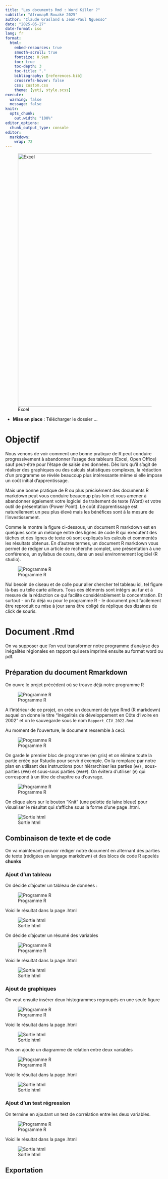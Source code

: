 ```yaml
---
title: "Les documents Rmd : Word Killer ?"
subtitle: "AfromapR Bouaké 2025"
author: "Claude Grasland & Jean-Paul Nguesso"
date: "2025-05-27"
date-format: iso
lang: fr
format:
  html:
    embed-resources: true
    smooth-scroll: true
    fontsize: 0.9em
    toc: true
    toc-depth: 3
    toc-title: "."
    bibliography: [references.bib]
    crossrefs-hover: false
    css: custom.css
    theme: [yeti, style.scss]
execute:
  warning: false
  message: false 
knitr:
  opts_chunk:
    out.width: "100%"
editor_options: 
  chunk_output_type: console
editor: 
  markdown: 
    wrap: 72
---
```




![Excel](img/office_killer.png){width=800}



- **Mise en place** : Télécharger le dossier ...


# Objectif

Nous venons de voir comment une bonne pratique de R peut conduire progressivement à abandonner l'usage des tableurs (Excel, Open Office) sauf peut-être pour l'étape de saisie des données. Dès lors qu'il s'agit de réaliser des graphiques ou des calculs statistiques complexes, la rédaction d'un programme se révèle beaucoup plus intéressante même si elle impose un coût initial d'apprentissage.

Mais une bonne pratique de R ou plus précisément des documents  R markdown peut vous conduire beaucoup plus loin et vous amener à abandonner également votre logiciel de traitement de texte (Word) et votre outil de présentation (Power Point). Le coût d'apprentissage est naturellement un peu plus élevé mais les bénéfices sont à la mesure de l'investissement.

Comme le montre la figure ci-dessous, un document R markdown est en quelques sorte un mélange entre des lignes de code R qui executent des tâches et des lignes de texte où sont expliqués les calculs et commentés les résultats obtenus. En d'autres termes, un document R markdown vous permet de rédiger un article de recherche complet, une présentation à une conférence, un syllabus de cours, dans un seul environnement logiciel (R studio). 


![Programme R](img/DocumentRmd.png)

Nul besoin de ciseau et de colle pour aller chercher tel tableau ici, tel figure là-bas ou telle carte ailleurs. Tous ces éléments sont intégrs au fur et à mesure de la rédaction ce qui facilite considérablement la concentration. Et surtout - on l'a déjà vu pour le programme R - le document peut facilement être reproduit ou mise à jour sans être obligé de réplique des dizaines de click de souris.   



# Document .Rmd

On va supposer que l'on veut transformer notre programme d'analyse des inégalités régionales en rapport qui sera imprimé ensuite au format word ou pdf.



## Préparation du document Rmarkdown

On ouvre le projet précédent où se trouve déjà notre programme R

![Programme R](img/Rmd001.png)

A l'intérieur de ce projet, on crée un document de type Rmd (R markdown) auquel on donne le titre "Inégalités de développement en Côte d'Ivoire en 2002" et on le sauvegarde sous le nom `Rapport_CIV_2022.Rmd`.



Au moment de l'ouverture, le document ressemble à ceci: 

![Programme R](img/Rmd002.png)

On garde le premier bloc de programme (en gris) et on élimine toute la partie créée par Rstudio pour servir d'exemple. On la remplace par notre plan en utilisant des instructions pour hiérarchiser les parties (`##`) , sous-parties (`###`) et sous-sous parties (`####`). On évitera d'utiliser (`#`) qui correspond à un titre de chapitre ou d'ouvrage.

![Programme R](img/Rmd002_code.png)

On clique alors sur le bouton "Knit" (une pelotte de laine bleue) pour visualiser le résultat qui s'affiche sous la forme d'une page .html.

![Sortie html](img/Rmd002_visu.png)

## Combinaison de texte et de code

On va maintenant pouvoir rédiger notre document en alternant des parties de texte (rédigées en langage markdown)
 et des blocs de code R appelés **chunks**

### Ajout d'un tableau

On décide d'ajouter un tableau de données : 

![Programme R](img/Rmd003_code.png)

Voici le résultat dans la page .html 

![Sortie html](img/Rmd003_visu.png)

On décide d'ajouter un résumé des variables

![Programme R](img/Rmd004_code.png)

Voici le résultat dans la page .html 

![Sortie html](img/Rmd004_visu.png)

### Ajout de graphiques

On veut ensuite insérer deux histogrammes regroupés en une seule figure 

![Programme R](img/Rmd005_code.png)

Voici le résultat dans la page .html 

![Sortie html](img/Rmd005_visu.png)

Puis on ajoute un diagramme de relation entre deux variables

![Programme R](img/Rmd006_code.png)

Voici le résultat dans la page .html 

![Sortie html](img/Rmd006_visu.png)

### Ajout d'un test régression

On termine en ajoutant un test de corrélation entre les deux variables.

![Programme R](img/Rmd007_code.png)

Voici le résultat dans la page .html 

![Sortie html](img/Rmd007_visu.png)


## Exportation 



